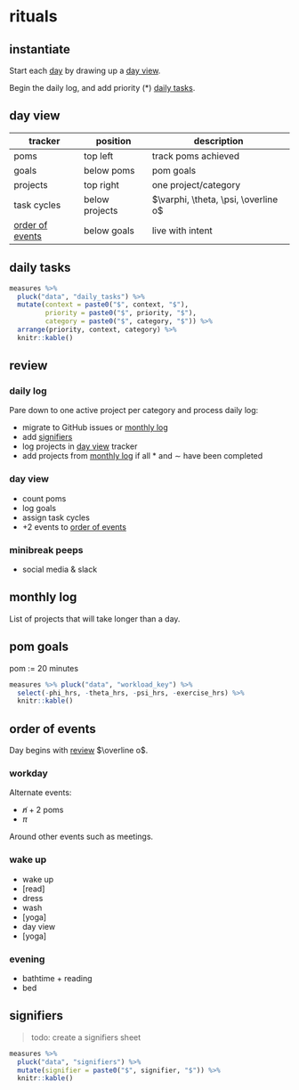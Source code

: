 # rituals {#rituals}

## instantiate

Start each [day](https://study.com/academy/lesson/german-days-of-the-week.html) by drawing up a [day view](#day-view).

Begin the daily log, and add priority ($*$) [daily tasks](#daily-tasks).



## day view {#day-view}

tracker | position | description
- | - | -
poms | top left | track poms achieved
goals | below poms | pom goals
projects | top right| one project/category
task cycles | below projects | $\varphi, \theta, \psi, \overline o$
[order of events](#order-of-events) | below goals | live with intent


## daily tasks {#daily-tasks}

```r
measures %>% 
  pluck("data", "daily_tasks") %>% 
  mutate(context = paste0("$", context, "$"),
         priority = paste0("$", priority, "$"),
         category = paste0("$", category, "$")) %>%
  arrange(priority, context, category) %>% 
  knitr::kable()
```


## review {#review}

### daily log

Pare down to one active project per category and process daily log:

- migrate to GitHub issues or [monthly log](#monthly-log)
- add [signifiers](#signifiers) 
- log projects in [day view](#day-view) tracker
- add projects from [monthly log](#monthly-log) if all $*$ and $\sim$ have been completed

### day view

- count poms
- log goals
- assign task cycles
- +2 events to [order of events](#order-of-events)

### minibreak peeps

- social media & slack

## monthly log {#monthly-log}

List of projects that will take longer than a day.

## pom goals

pom := 20 minutes

```r
measures %>% pluck("data", "workload_key") %>% 
  select(-phi_hrs, -theta_hrs, -psi_hrs, -exercise_hrs) %>% 
  knitr::kable()

```

## order of events {#order-of-events}

Day begins with [review](#review) $\overline o$.

### workday

Alternate events:

- $\not n + 2$ poms
- $\pi$

Around other events such as meetings. 

### wake up

- wake up
- [read]
- dress
- wash
- [yoga]
- [day view]{#day-view}
- [yoga]

### evening

- bathtime + reading
- bed


## signifiers {#signifiers}

> todo: create a signifiers sheet

```r
measures %>% 
  pluck("data", "signifiers") %>% 
  mutate(signifier = paste0("$", signifier, "$")) %>% 
  knitr::kable()
```